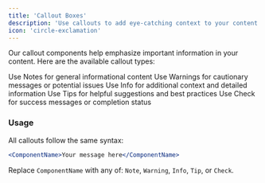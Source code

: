 ```yaml
---
title: 'Callout Boxes'
description: 'Use callouts to add eye-catching context to your content'
icon: 'circle-exclamation'
---
```


Our callout components help emphasize important information in your content. Here are the available callout types:

<Note>Use Notes for general informational content</Note>
<Warning>Use Warnings for cautionary messages or potential issues</Warning>
<Info>Use Info for additional context and detailed information</Info>
<Tip>Use Tips for helpful suggestions and best practices</Tip>
<Check>Use Check for success messages or completion status</Check>

### Usage

All callouts follow the same syntax:
```jsx
<ComponentName>Your message here</ComponentName>
```

Replace `ComponentName` with any of: `Note`, `Warning`, `Info`, `Tip`, or `Check`.